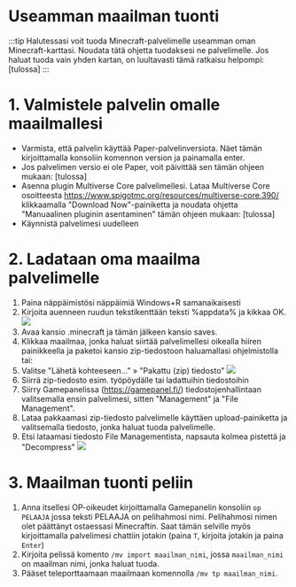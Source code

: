 # Useamman maailman tuonti
:::tip Halutessasi voit tuoda Minecraft-palvelimelle useamman oman Minecraft-karttasi. Noudata tätä ohjetta tuodaksesi ne palvelimelle. Jos haluat tuoda vain yhden kartan, on luultavasti tämä ratkaisu helpompi: [tulossa]
:::

# 1. Valmistele palvelin omalle maailmallesi​
* Varmista, että palvelin käyttää Paper-palvelinversiota. Näet tämän kirjoittamalla konsoliin komennon version ja painamalla enter.
* Jos palvelimen versio ei ole Paper, voit päivittää sen tämän ohjeen mukaan: [tulossa]
* Asenna plugin Multiverse Core palvelimellesi. Lataa Multiverse Core osoitteesta https://www.spigotmc.org/resources/multiverse-core.390/ klikkaamalla "Download Now"-painiketta ja noudata ohjetta "Manuaalinen pluginin asentaminen" tämän ohjeen mukaan: [tulossa]
* Käynnistä palvelimesi uudelleen

# 2. Ladataan oma maailma palvelimelle​
1. Paina näppäimistösi näppäimiä Windows+R samanaikaisesti
2. Kirjoita auenneen ruudun tekstikenttään teksti %appdata% ja kikkaa OK.
    ![](https://docs.bittivirta.fi/assets/docs/img/crisp/image_wae7n5.webp)
3. Avaa kansio .minecraft ja tämän jälkeen kansio saves.
4. Klikkaa maailmaa, jonka haluat siirtää palvelimellesi oikealla hiiren painikkeella ja paketoi kansio zip-tiedostoon haluamallasi ohjelmistolla tai:
5. Valitse "Lähetä kohteeseen..." » "Pakattu (zip) tiedosto"
    ![](https://docs.bittivirta.fi/assets/docs/img/crisp/image_1vn0z5j.webp)
6. Siirrä zip-tiedosto esim. työpöydälle tai ladattuihin tiedostoihin
7. Siirry Gamepanelissa (https://gamepanel.fi/) tiedostojenhallintaan valitsemalla ensin palvelimesi, sitten "Management" ja "File Management".
8. Lataa pakkaamasi zip-tiedosto palvelimelle käyttäen upload-painiketta ja valitsemalla tiedosto, jonka haluat tuoda palvelimelle.
9. Etsi lataamasi tiedosto File Managementista, napsauta kolmea pistettä ja "Decompress"
![](https://docs.bittivirta.fi/assets/docs/img/crisp/image_6pdmxo.webp)

# 3. Maailman tuonti peliin​
1. Anna itsellesi OP-oikeudet kirjoittamalla Gamepanelin konsoliin `op PELAAJA` jossa teksti PELAAJA on pelihahmosi nimi. Pelihahmosi nimen olet päättänyt ostaessasi Minecraftin. Saat tämän selville myös kirjoittamalla palvelimesi chattiin jotakin (paina `T`, kirjoita jotakin ja paina `Enter`)
2. Kirjoita pelissä komento `/mv import maailman_nimi`, jossa `maailman_nimi` on maailman nimi, jonka haluat tuoda.
3. Pääset teleporttaamaan maailmaan komennolla `/mv tp maailman_nimi`.